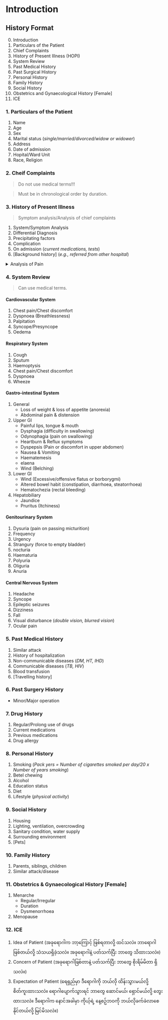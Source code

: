 # Introduction

## History Format

0. Introduction
1. Particulars of the Patient
1. Chief Complaints
1. History of Present Illness (HOPI)
1. System Review
1. Past Medical History
1. Past Surgical History
1. Personal History
1. Family History
1. Social History
1. Obstetrics and Gynaecological History [Female]
1. ICE

### 1. Particulars of the Patient

1. Name
1. Age
1. Sex
1. Marital status (_single/married/divorced/widow or widower_)
1. Address
1. Date of admission
1. Hopital/Ward Unit
1. Race, Religion

### 2. Cheif Complaints

> Do not use medical terms!!!

> Must be in chronological order by duration.

### 3. History of Present Illness

> Symptom analysis/Analysis of chief complaints

1. System/Symptom Analysis
1. Differential Diagnosis
1. Precipitating factors
1. Complication
1. On admission (_current medications, tests_)
1. [Background history] (_e.g., referred from other hospital_)

<details>
<summary>Analysis of Pain</summary>

> SOCRATES

1. **S**ite
1. **O**nset (_gradual/abrupt_)
1. **C**haracter (_stabbing/burning/pricking/gnawing_)
1. **R**adiation/**R**eferred pain
1. **A**ssociated symptoms
1. **T**iming
1. **E**xacerbating factors and relieving factors
1. **S**everity

</details>

### 4. System Review

> Can use medical terms.

#### Cardiovascular System

1. Chest pain/Chest discomfort
1. Dyspnoea (Breathlessness)
1. Palpitation
1. Syncope/Presyncope
1. Oedema

#### Respiratory System

1. Cough
1. Sputum
1. Haemoptysis
1. Chest pain/Chest discomfort
1. Dyspnoea
1. Wheeze

#### Gastro-intestinal System

1. General
   - Loss of weight & loss of appetite (anorexia)
   - Abdominal pain & distension
1. Upper GI
   - Painful lips, tongue & mouth
   - Dysphagia (difficulty in swallowing)
   - Odynophagia (pain on swallowing)
   - Heartburn & Reflux symptoms
   - Dyspepsis (Pain or discomfort in upper abdomen)
   - Nausea & Vomiting
   - Haematemesis
   - elaena
   - Wind (Belching)
1. Lower GI
   - Wind (Excessive/offensive flatus or borborygmi)
   - Altered bowel habit (constipation, diarrhoea, steatorrhoea)
   - Hematochezia (rectal bleeding)
1. Hepatobiliary
   - Jaundice
   - Pruritus (Itchiness)

#### Genitourinary System

1. Dysuria (pain on passing micturition)
1. Frequency
1. Urgency
1. Strangury (force to empty bladder)
1. nocturia
1. Haematuria
1. Polyuria
1. Oliguria
1. Anuria

#### Central Nervous System

1. Headache
1. Syncope
1. Epileptic seizures
1. Dizziness
1. Fall
1. Visual disturbance (_double vision, blurred vision_)
1. Ocular pain

### 5. Past Medical History

1. Similar attack
1. History of hospitalization
1. Non-communicable diseases (_DM, HT, IHD_)
1. Communicable diseases (_TB, HIV_)
1. Blood transfusion
1. [Travelling history]

### 6. Past Surgery History

- Minor/Major operation

### 7. Drug History

1. Regular/Prolong use of drugs
1. Current medications
1. Previous medications
1. Drug allergy

### 8. Personal History

1. Smoking (_Pack yers = Number of cigarettes smoked per day/20 x Number of years smoking_)
1. Betel chewing
1. Alcohol
1. Education status
1. Diet
1. Lifestyle (_physical activity_)

### 9. Social History

1. Housing
1. Lighting, ventilation, overcrowding
1. Sanitary condition, water supply
1. Surrounding environment
1. [Pets]

### 10. Family History

1. Parents, siblings, children
1. Similar attack/disease

### 11. Obstetrics & Gynaecological History [Female]

1. Menarche
   - Regular/Irregular
   - Duration
   - Dysmenorrhoea
1. Menopause

### 12. ICE

1. Idea of Patient (အခုရောဂါက ဘာ့ကြောင့် ဖြစ်ရတာလို့ ထင်သလဲ။ ဘာရောဂါ ဖြစ်တယ်လို့ သံသယရှိခဲ့သလဲ။ အခုရောဂါနဲ့ ပတ်သက်ပြီး ဘာတွေ သိထားသလဲ။)
1. Concern of Patient (အခုရောဂါဖြစ်တာနဲ့ ပတ်သက်ပြီး ဘာတွေ စိုးရိမ်မိတာ ရှိသလဲ။)
1. Expectation of Patient (ရေရှည်မှာ ဒီရောဂါကို ဘယ်လို ထိန်းသွားမယ်လို့ စိတ်ကူးထားသလဲ။ ရောဂါပျောက်သွားရင် ဘာတွေ ဆောင်မယ်၊ ရှောင်မယ်လို့ တွေးထားသလဲ။ ဒီရောဂါက နောင်အခါမှာ ကိုယ့်ရဲ့ နေ့စဥ်ဘဝကို ဘယ်လိုခက်ခဲလာစေနိုင်တယ်လို့ မြင်မိသလဲ။)

